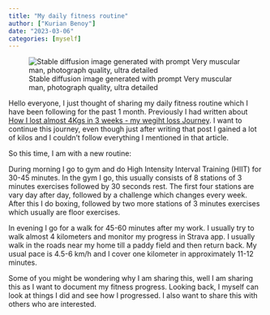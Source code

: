 ---
title: "My daily fitness routine"
author: ["Kurian Benoy"]
date: "2023-03-06"
categories: [myself]
---

![Stable diffusion image generated with prompt Very muscular man, photograph quality, ultra detailed](https://user-images.githubusercontent.com/24592806/223161083-1a5cfc9b-03f0-4425-a1d6-ebc398542727.png)

Hello everyone, I just thought of sharing my daily fitness routine which I have been following
for the past 1 month. Previously I had written about [How I lost almost 4Kgs in 3 weeks - my wegiht loss Journey](https://kurianbenoy.com/posts/2020/2020-11-22-weightloss.html).
I want to continue this journey, even though just after writing that post I gained a lot of kilos
and I couldn't follow everything I mentioned in that article.

So this time, I am with a new routine:

During morning I go to gym and do High Intensity Interval Training (HIIT) for 30-45 minutes.
In the gym I go, this usually consists of 8 stations of 3 minutes exercises followed by 30 seconds rest.
The first four stations are vary day after day, followed by a challenge which changes every week.
After this I do boxing, followed by two more stations of 3 minutes exercises which usually are
floor exercises.

In evening I go for a walk for 45-60 minutes after my work. I usually try to walk almost 4 kilometers
and monitor my progress in Strava app. I usually walk in the roads near my home till a paddy field
and then return back. My usual pace is 4.5-6 km/h and I cover one kilometer in approximately 11-12 minutes.

Some of you might be wondering why I am sharing this, well I am sharing
this as I want to document my fitness progress. Looking back, I myself can look at things
I did and see how I progressed. I also want to share this with others who are interested.

